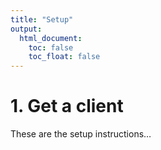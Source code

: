```yaml
---
title: "Setup"
output:
  html_document:
    toc: false
    toc_float: false
---
```



# 1. Get a client

These are the setup instructions...